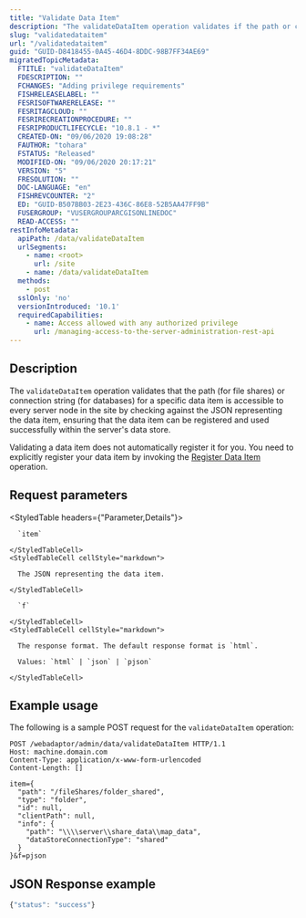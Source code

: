 ```yaml
---
title: "Validate Data Item"
description: "The validateDataItem operation validates if the path or connection string for a data item is reachable by the server in preparation for the data item being registered with the site."
slug: "validatedataitem"
url: "/validatedataitem"
guid: "GUID-D8418455-0A45-46D4-8DDC-98B7FF34AE69"
migratedTopicMetadata:
  FTITLE: "validateDataItem"
  FDESCRIPTION: ""
  FCHANGES: "Adding privilege requirements"
  FISHRELEASELABEL: ""
  FESRISOFTWARERELEASE: ""
  FESRITAGCLOUD: ""
  FESRIRECREATIONPROCEDURE: ""
  FESRIPRODUCTLIFECYCLE: "10.8.1 - *"
  CREATED-ON: "09/06/2020 19:08:28"
  FAUTHOR: "tohara"
  FSTATUS: "Released"
  MODIFIED-ON: "09/06/2020 20:17:21"
  VERSION: "5"
  FRESOLUTION: ""
  DOC-LANGUAGE: "en"
  FISHREVCOUNTER: "2"
  ED: "GUID-B507BB03-2E23-436C-86E8-52B5AA47FF9B"
  FUSERGROUP: "VUSERGROUPARCGISONLINEDOC"
  READ-ACCESS: ""
restInfoMetadata:
  apiPath: /data/validateDataItem
  urlSegments:
    - name: <root>
      url: /site
    - name: /data/validateDataItem
  methods:
    - post
  sslOnly: 'no'
  versionIntroduced: '10.1'
  requiredCapabilities:
    - name: Access allowed with any authorized privilege
      url: /managing-access-to-the-server-administration-rest-api
---
```


## Description

The `validateDataItem` operation validates that the path (for file shares) or connection string (for databases) for a specific data item is accessible to every server node in the site by checking against the JSON representing the data item, ensuring that the data item can be registered and used successfully within the server's data store.

Validating a data item does not automatically register it for you. You need to explicitly register your data item by invoking the [Register Data Item](/registerdataitem) operation.

##  Request parameters

<StyledTable headers={"Parameter,Details"}>
  <StyledTableRow>
    <StyledTableCell cellStyle="markdown">

      `item` 

    </StyledTableCell>
    <StyledTableCell cellStyle="markdown">

      The JSON representing the data item.

    </StyledTableCell>
  </StyledTableRow>
  <StyledTableRow>
    <StyledTableCell cellStyle="markdown">

      `f` 

    </StyledTableCell>
    <StyledTableCell cellStyle="markdown">

      The response format. The default response format is `html`.

      Values: `html` | `json` | `pjson`

    </StyledTableCell>
  </StyledTableRow>
</StyledTable>


## Example usage

The following is a sample POST request for the `validateDataItem` operation:

```other
POST /webadaptor/admin/data/validateDataItem HTTP/1.1
Host: machine.domain.com
Content-Type: application/x-www-form-urlencoded
Content-Length: []

item={
  "path": "/fileShares/folder_shared",
  "type": "folder",
  "id": null,
  "clientPath": null,
  "info": {
    "path": "\\\\server\\share_data\\map_data",
    "dataStoreConnectionType": "shared"
  }
}&f=pjson
```

## JSON Response example

```javascript
{"status": "success"}
```